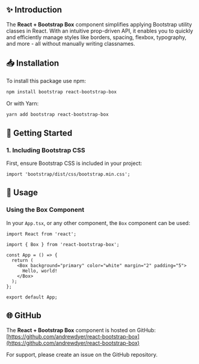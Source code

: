 
<Meta title="Introduction" />

## ✨ Introduction

The **React + Bootstrap Box** component simplifies applying Bootstrap utility classes in React. With an intuitive prop-driven API, it enables you to quickly and efficiently manage styles like borders, spacing, flexbox, typography, and more - all without manually writing classnames.

## 📥 Installation

To install this package use npm:

```bash
npm install bootstrap react-bootstrap-box
```

Or with Yarn:

```bash
yarn add bootstrap react-bootstrap-box
```

## 🚀 Getting Started

### 1. Including Bootstrap CSS

First, ensure Bootstrap CSS is included in your project:

```tsx
import 'bootstrap/dist/css/bootstrap.min.css';
```

## 📖 Usage

### Using the Box Component

In your `App.tsx`, or any other component, the `Box` component can be used:

```tsx
import React from 'react';

import { Box } from 'react-bootstrap-box';

const App = () => {
  return (
    <Box background="primary" color="white" margin="2" padding="5">
      Hello, world!
    </Box>
  );
};

export default App;
```

## 🌐 GitHub

The **React + Bootstrap Box** component is hosted on GitHub: [https://github.com/andrewdyer/react-bootstrap-box](https://github.com/andrewdyer/react-bootstrap-box)

For support, please create an issue on the GitHub repository.
